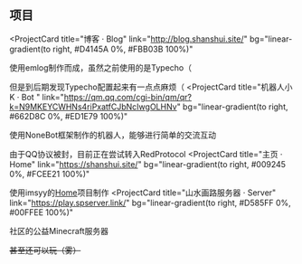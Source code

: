 ## 项目

<ProjectCard
  title="博客 · Blog"
  link="http://blog.shanshui.site/"
  bg="linear-gradient(to right, #D4145A 0%, #FBB03B 100%)"
>
  使用emlog制作而成，虽然之前使用的是Typecho（

  但是到后期发现Typecho配置起来有一点点麻烦（
</ProjectCard>
<ProjectCard
  title="机器人小K · Bot "
  link="https://qm.qq.com/cgi-bin/qm/qr?k=N9MKEYCWHNs4riPxatfCJbNcIwgOLHNv"
  bg="linear-gradient(to right, #662D8C 0%, #ED1E79 100%)"
>
  使用NoneBot框架制作的机器人，能够进行简单的交流互动

  由于QQ协议被封，目前正在尝试转入RedProtocol
</ProjectCard>
<ProjectCard
  title="主页 · Home"
  link="https://shanshui.site/"
  bg="linear-gradient(to right, #009245 0%, #FCEE21 100%)"
>
  使用imsyy的[Home](https://github.com/imsyy/home)项目制作
</ProjectCard>
<ProjectCard
  title="山水画路服务器 · Server"
  link="https://play.spserver.link/"
  bg="linear-gradient(to right, #D585FF 0%, #00FFEE 100%)"
>
  社区的公益Minecraft服务器
  
  <s>甚至还可以玩（雾）</s>
</ProjectCard>
